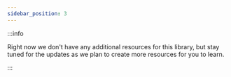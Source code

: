 ```yaml
---
sidebar_position: 3
---
```


:::info

Right now we don't have any additional resources for this library, but stay tuned for the updates as we plan to create
more resources for you to learn.

:::

<!-- - wiki
- namings
- courses -->
